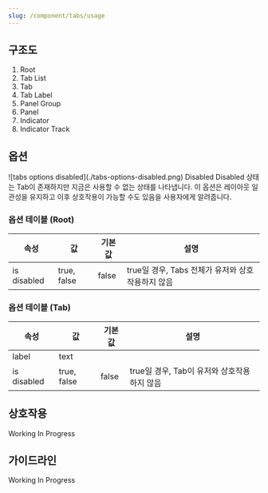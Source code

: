 ```yaml
---
slug: /component/tabs/usage
---
```


## 구조도

1. Root
2. Tab List
3. Tab
4. Tab Label
5. Panel Group
6. Panel
7. Indicator
8. Indicator Track

## 옵션

<HalfCard>
  <HalfCardImageCell>
    ![tabs options disabled](./tabs-options-disabled.png)
  </HalfCardImageCell>
  <HalfCardDescriptionCell>
    <HalfCardDescriptionTitle>Disabled</HalfCardDescriptionTitle>
    <HalfCardDescription>
      Disabled 상태는 Tab이 존재하지만 지금은 사용할 수 없는 상태를 나타냅니다.
      이 옵션은 레이아웃 일관성을 유지하고 이후 상호작용이 가능할 수도 있음을
      사용자에게 알려줍니다.
    </HalfCardDescription>
  </HalfCardDescriptionCell>
</HalfCard>

### 옵션 테이블 (Root)

| 속성        | 값          | 기본값 | 설명                                              |
| ----------- | ----------- | ------ | ------------------------------------------------- |
| is disabled | true, false | false  | true일 경우, Tabs 전체가 유저와 상호작용하지 않음 |

### 옵션 테이블 (Tab)

| 속성        | 값          | 기본값 | 설명                                        |
| ----------- | ----------- | ------ | ------------------------------------------- |
| label       | text        |        |                                             |
| is disabled | true, false | false  | true일 경우, Tab이 유저와 상호작용하지 않음 |

## 상호작용

Working In Progress

## 가이드라인

Working In Progress

